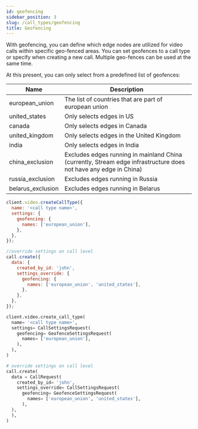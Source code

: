 ```yaml
---
id: geofencing
sidebar_position: 3
slug: /call_types/geofencing
title: Geofencing
---
```


With geofencing, you can define which edge nodes are utilized for video calls within specific geo-fenced areas.
You can set geofences to a call type or specify when creating a new call. Multiple geo-fences can be used at the same time.

At this present, you can only select from a predefined list of geofences:

| Name              | Description                                                                                                      |
| ----------------- | ---------------------------------------------------------------------------------------------------------------- |
| european_union    | The list of countries that are part of european union                                                            |
| united_states     | Only selects edges in US                                                                                         |
| canada            | Only selects edges in Canada                                                                                     |
| united_kingdom    | Only selects edges in the United Kingdom                                                                         |
| india             | Only selects edges in India                                                                                      |
| china_exclusion   | Excludes edges running in mainland China (currently, Stream edge infrastructure does not have any edge in China) |
| russia_exclusion  | Excludes edges running in Russia                                                                                 |
| belarus_exclusion | Excludes edges running in Belarus                                                                                |


<Tabs groupId="examples">
<TabItem value="js" label="JavaScript">

```js
client.video.createCallType({
  name: '<call type name>',
  settings: {
    geofencing: {
      names: ['european_union'],
    },
  },
});

//override settings on call level
call.create({
  data: {
    created_by_id: 'john',
    settings_override: {
      geofencing: {
        names: ['european_union', 'united_states'],
      },
    },
  },
});
```

</TabItem>
<TabItem value="py" label="Python">

```py
client.video.create_call_type(
  name= '<call type name>',
  settings= CallSettingsRequest(
    geofencing= GeofenceSettingsRequest(
      names= ['european_union'],
    ),
  ),
)

# override settings on call level
call.create(
  data = CallRequest(
    created_by_id= 'john',
    settings_override= CallSettingsRequest(
      geofencing= GeofenceSettingsRequest(
        names= ['european_union', 'united_states'],
      ),
  ),
  ),
)
```
</TabItem>
</Tabs>
